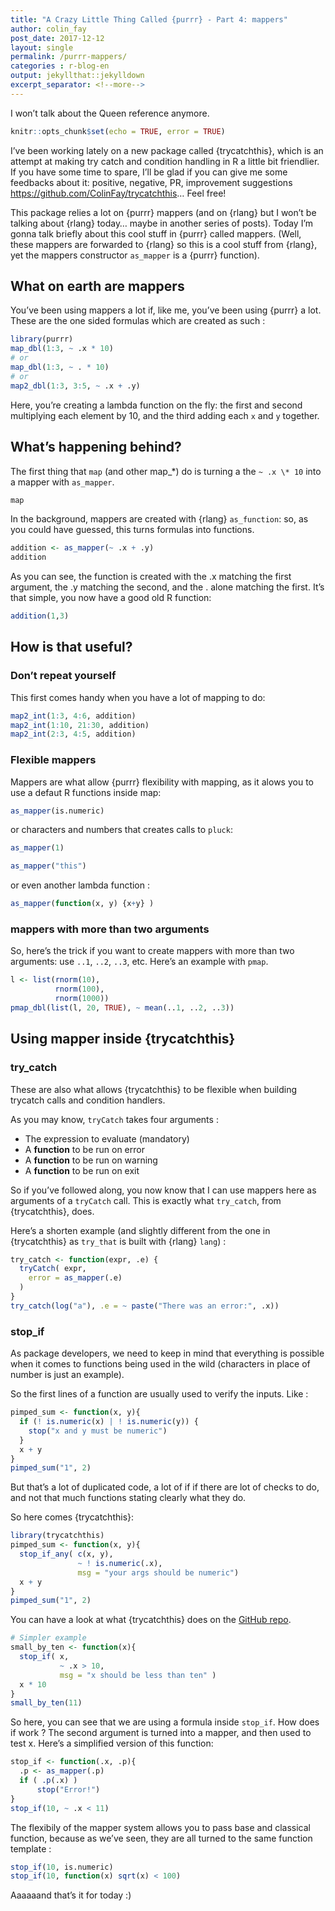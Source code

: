 ```yaml
---
title: "A Crazy Little Thing Called {purrr} - Part 4: mappers"
author: colin_fay
post_date: 2017-12-12
layout: single
permalink: /purrr-mappers/
categories : r-blog-en
output: jekyllthat::jekylldown
excerpt_separator: <!--more-->
---
```

I won't talk about the Queen reference anymore. 

<!--more-->

```r
knitr::opts_chunk$set(echo = TRUE, error = TRUE)
```

I've been working lately on a new package called {trycatchthis}, which is an attempt at making try catch and condition handling in R a little bit friendlier. If you have some time to spare, I'll be glad if you can give me some feedbacks about it: positive, negative, PR, improvement suggestions [https://github.com/ColinFay/trycatchthis](https://github.com/ColinFay/trycatchthis)... Feel free! 

This package relies a lot on {purrr} mappers (and on {rlang} but I won't be talking about {rlang} today... maybe in another series of posts). Today I'm gonna talk briefly about this cool stuff in {purrr} called mappers. (Well, these mappers are forwarded to {rlang} so this is a cool stuff from {rlang}, yet the mappers constructor `as_mapper` is a {purrr} function).

## What on earth are mappers 

You've been using mappers a lot if, like me, you've been using {purrr} a lot. These are the one sided formulas which are created as such :

```r
library(purrr)
map_dbl(1:3, ~ .x * 10)
# or 
map_dbl(1:3, ~ . * 10)
# or 
map2_dbl(1:3, 3:5, ~ .x + .y)
```

Here, you're creating a lambda function on the fly: the first and second multiplying each element by 10, and the third adding each `x` and `y` together. 

## What's happening behind?

The first thing that `map` (and other map_\*) do is turning a the `~ .x \* 10` into a mapper with `as_mapper`. 

```r
map
```

In the background, mappers are created with {rlang} `as_function`: so, as you could have guessed, this turns formulas into functions. 

```r
addition <- as_mapper(~ .x + .y)
addition
```

As you can see, the function is created with the .x matching the first argument, the .y matching the second, and the . alone matching the first. It's that simple, you now have a good old R function: 

```r
addition(1,3)
```

## How is that useful?

### Don't repeat yourself

This first comes handy when you have a lot of mapping to do: 

```r
map2_int(1:3, 4:6, addition)
map2_int(1:10, 21:30, addition)
map2_int(2:3, 4:5, addition)
```

### Flexible mappers

Mappers are what allow {purrr} flexibility with mapping, as it alows you to use a defaut R functions inside map:

```r
as_mapper(is.numeric)
```

or characters and numbers that creates calls to `pluck`:

```r
as_mapper(1)
```


```r
as_mapper("this")
```

or even another lambda function :

```r
as_mapper(function(x, y) {x+y} )
```

### mappers with more than two arguments 

So, here's the trick if you want to create mappers with more than two arguments: use `..1`, `..2`, `..3`, etc. Here's an example with `pmap`.

```r
l <- list(rnorm(10),
          rnorm(100), 
          rnorm(1000))
pmap_dbl(list(l, 20, TRUE), ~ mean(..1, ..2, ..3)) 

```

## Using mapper inside {trycatchthis}

### try_catch

These are also what allows {trycatchthis} to be flexible when building trycatch calls and condition handlers. 

As you may know, `tryCatch` takes four arguments : 

+ The expression to evaluate (mandatory)
+ A __function__ to be run on error
+ A __function__ to be run on warning
+ A __function__ to be run on exit

So if you've followed along, you now know that I can use mappers here as arguments of a `tryCatch` call. This is exactly what `try_catch`, from {trycatchthis}, does. 

Here's a shorten example (and slightly different from the one in {trycatchthis} as `try_that` is built with {rlang} `lang`) : 

```r
try_catch <- function(expr, .e) {
  tryCatch( expr,
    error = as_mapper(.e)
  )
}
try_catch(log("a"), .e = ~ paste("There was an error:", .x))
```

### stop_if

As package developers, we need to keep in mind that everything is possible when it comes to functions being used in the wild (characters in place of number is just an example). 

So the first lines of a function are usually used to verify the inputs. Like : 

```r
pimped_sum <- function(x, y){
  if (! is.numeric(x) | ! is.numeric(y)) {
    stop("x and y must be numeric")
  }
  x + y
}
pimped_sum("1", 2)
```

But that's a lot of duplicated code, a lot of if if there are lot of checks to do, and not that much functions stating clearly what they do. 

So here comes {trycatchthis}:

```r
library(trycatchthis)
pimped_sum <- function(x, y){
  stop_if_any( c(x, y), 
               ~ ! is.numeric(.x), 
               msg = "your args should be numeric")
  x + y
}
pimped_sum("1", 2)
```

You can have a look at what {trycatchthis} does on the [GitHub repo](https://github.com/ColinFay/trycatchthis). 

```r
# Simpler example
small_by_ten <- function(x){
  stop_if( x, 
           ~ .x > 10, 
           msg = "x should be less than ten" )
  x * 10
}
small_by_ten(11)
```

So here, you can see that we are using a formula inside `stop_if`. How does if work ? The second argument is turned into a mapper, and then used to test x. Here's a simplified version of this function:

```r
stop_if <- function(.x, .p){
  .p <- as_mapper(.p)
  if ( .p(.x) )
      stop("Error!")
}
stop_if(10, ~ .x < 11)
```

The flexibily of the mapper system allows you to pass base and classical function, because as we've seen, they are all turned to the same function template : 

```r
stop_if(10, is.numeric)
stop_if(10, function(x) sqrt(x) < 100)
```

Aaaaaand that's it for today :) 
